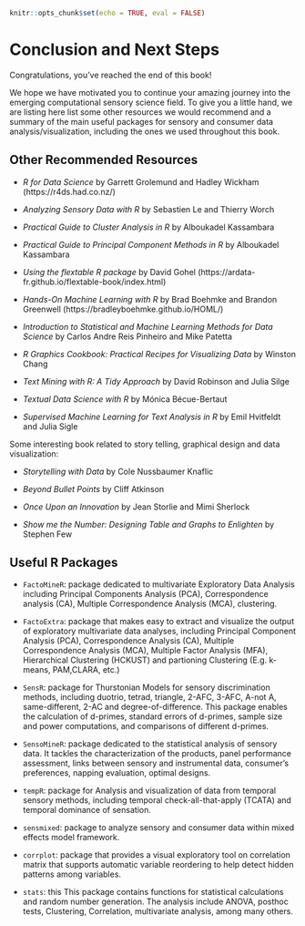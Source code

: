 ```r
knitr::opts_chunk$set(echo = TRUE, eval = FALSE)
```
# Conclusion and Next Steps {#next-steps}

Congratulations, you've reached the end of this book! 

We hope we have motivated you to continue your amazing journey into the emerging computational sensory science field. To give you a little hand, we are listing here list some other resources we would recommend and a summary of the main useful packages for sensory and consumer data analysis/visualization, including the ones we used throughout this book.

## Other Recommended Resources

- *R for Data Science* by Garrett Grolemund and Hadley Wickham (https://r4ds.had.co.nz/)

- *Analyzing Sensory Data with R* by Sebastien Le and Thierry Worch

- *Practical Guide to Cluster Analysis in R* by Alboukadel Kassambara

- *Practical Guide to Principal Component Methods in R* by Alboukadel Kassambara

- *Using the flextable R package* by David Gohel (https://ardata-fr.github.io/flextable-book/index.html)

- *Hands-On Machine Learning with R* by Brad Boehmke and Brandon Greenwell (https://bradleyboehmke.github.io/HOML/)

- *Introduction to Statistical and Machine Learning Methods for Data Science* by Carlos Andre Reis Pinheiro and Mike Patetta

- *R Graphics Cookbook: Practical Recipes for Visualizing Data* by Winston Chang

- *Text Mining with R: A Tidy Approach* by David Robinson and Julia Silge

- *Textual Data Science with R* by Mónica Bécue-Bertaut

- *Supervised Machine Learning for Text Analysis in R* by Emil Hvitfeldt and Julia Sigle

Some interesting book related to story telling, graphical design and data visualization:

- *Storytelling with Data* by Cole Nussbaumer Knaflic

- *Beyond Bullet Points* by Cliff Atkinson

- *Once Upon an Innovation* by Jean Storlie and Mimi Sherlock

- *Show me the Number: Designing Table and Graphs to Enlighten* by Stephen Few

## Useful R Packages

- `FactoMineR`: package dedicated to multivariate Exploratory Data Analysis including Principal Components Analysis (PCA), Correspondence analysis (CA), Multiple Correspondence Analysis (MCA), clustering.

- `FactoExtra`: package that makes easy to extract and visualize the output of exploratory multivariate data analyses, including Principal Component Analysis (PCA), Correspondence Analysis (CA), Multiple Correspondence Analysis (MCA), Multiple Factor Analysis (MFA), Hierarchical Clustering (HCKUST) and partioning Clustering (E.g. k-means, PAM,CLARA, etc.)

- `SensR`: package for Thurstonian Models for sensory discrimination methods, including duotrio, tetrad, triangle, 2-AFC, 3-AFC, A-not A, same-different, 2-AC and degree-of-difference. This package enables the calculation of d-primes, standard errors of d-primes, sample size and power computations, and comparisons of different d-primes.

- `SensoMineR`: package dedicated to the statistical analysis of sensory data. It tackles the characterization of the products, panel performance assessment, links between sensory and instrumental data, consumer's preferences, napping evaluation, optimal designs. 

- `tempR`: package for Analysis and visualization of data from temporal sensory methods, including  temporal check-all-that-apply (TCATA) and temporal dominance of sensation.

- `sensmixed`: package to analyze sensory and consumer data within mixed effects model framework.

- `corrplot`: package that provides a visual exploratory tool on correlation matrix that supports automatic variable reordering to help detect hidden patterns among variables. 

- `stats`: this This package contains functions for statistical calculations and random number generation. The analysis include ANOVA, posthoc tests, Clustering, Correlation, multivariate analysis, among many others.
